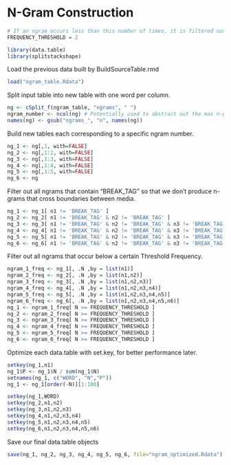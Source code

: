 # N-Gram Construction
```r
# If an ngram occurs less than this number of times, it is filtered out.
FREQUENCY_THRESHOLD = 2
```

```r
library(data.table)
library(splitstackshape)
```
Load the previous data built by BuildSourceTable.rmd
```r
load("ngram_table.Rdata")
```
Split input table into new table with one word per column.
```r
ng <- cSplit_f(ngram_table, "ngrams", " ")
ngram_number <- ncol(ng) # Potentially used to abstract out the max n-gram number
names(ng) <- gsub("ngrams_", "n", names(ng))
```
Build new tables each corresponding to a specific ngram number.
```r
ng_1 <- ng[,1, with=FALSE]
ng_2 <- ng[,1:2, with=FALSE]
ng_3 <- ng[,1:3, with=FALSE]
ng_4 <- ng[,1:4, with=FALSE]
ng_5 <- ng[,1:5, with=FALSE]
ng_6 <- ng
```
Filter out all ngrams that contain "BREAK_TAG" so that we don't produce n-grams that cross boundaries between media.
```r
ng_1 <- ng_1[ n1 != 'BREAK_TAG' ]
ng_2 <- ng_2[ n1 != 'BREAK_TAG' & n2 != 'BREAK_TAG' ]
ng_3 <- ng_3[ n1 != 'BREAK_TAG' & n2 != 'BREAK_TAG' & n3 != 'BREAK_TAG' ]
ng_4 <- ng_4[ n1 != 'BREAK_TAG' & n2 != 'BREAK_TAG' & n3 != 'BREAK_TAG' & n4 != 'BREAK_TAG' ]
ng_5 <- ng_5[ n1 != 'BREAK_TAG' & n2 != 'BREAK_TAG' & n3 != 'BREAK_TAG' & n4 != 'BREAK_TAG' & n5 != 'BREAK_TAG' ]
ng_6 <- ng_6[ n1 != 'BREAK_TAG' & n2 != 'BREAK_TAG' & n3 != 'BREAK_TAG' & n4 != 'BREAK_TAG' & n5 != 'BREAK_TAG' & n6 != 'BREAK_TAG' ]
```
Filter out all ngrams that occur below a certain Threshold Frequency.
```r
ngram_1_freq <- ng_1[, .N ,by = list(n1)]
ngram_2_freq <- ng_2[, .N ,by = list(n1,n2)]
ngram_3_freq <- ng_3[, .N ,by = list(n1,n2,n3)]
ngram_4_freq <- ng_4[, .N ,by = list(n1,n2,n3,n4)]
ngram_5_freq <- ng_5[, .N ,by = list(n1,n2,n3,n4,n5)]
ngram_6_freq <- ng_6[, .N ,by = list(n1,n2,n3,n4,n5,n6)]
ng_1 <- ngram_1_freq[ N >= FREQUENCY_THRESHOLD ]
ng_2 <- ngram_2_freq[ N >= FREQUENCY_THRESHOLD ]
ng_3 <- ngram_3_freq[ N >= FREQUENCY_THRESHOLD ]
ng_4 <- ngram_4_freq[ N >= FREQUENCY_THRESHOLD ]
ng_5 <- ngram_5_freq[ N >= FREQUENCY_THRESHOLD ]
ng_6 <- ngram_6_freq[ N >= FREQUENCY_THRESHOLD ]
```
Optimize each data.table with set.key, for better performance later.
```r
setkey(ng_1,n1)
ng_1$P <- ng_1$N / sum(ng_1$N)
setnames(ng_1, c("WORD", "N","P"))
ng_1 <- ng_1[order(-N)][1:100]

setkey(ng_1,WORD)
setkey(ng_2,n1,n2)
setkey(ng_3,n1,n2,n3)
setkey(ng_4,n1,n2,n3,n4)
setkey(ng_5,n1,n2,n3,n4,n5)
setkey(ng_6,n1,n2,n3,n4,n5,n6)
```
Save our final data.table objects
```r
save(ng_1, ng_2, ng_3, ng_4, ng_5, ng_6, file="ngram_optimized.Rdata")
```